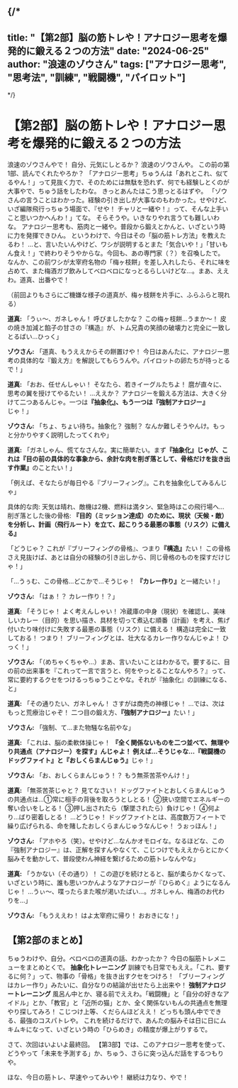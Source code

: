 
{/*
---
title: "【第2部】脳の筋トレや！アナロジー思考を爆発的に鍛える２つの方法"
date: "2024-06-25"
author: "浪速のゾウさん"
tags: ["アナロジー思考", "思考法", "訓練", "戦闘機", "パイロット"]
---
*/}

# 【第2部】脳の筋トレや！アナロジー思考を爆発的に鍛える２つの方法

浪速のゾウさんやで！
自分、元気にしとるか？ 浪速のゾウさんや。
この前の第1部、読んでくれたやろか？ 「アナロジー思考」ちゅうんは「あれとこれ、似てるやん！」って見抜く力で、そのためには無駄を恐れず、何でも経験しとくのが大事やで、ちゅう話をしたわな。
きっとあんたはこう思っとるはずや。
「ゾウさんの言うことはわかった。経験の引き出しが大事なのもわかった。せやけど、いざ編隊飛行っちゅう場面で、『せや！ チャリと一緒や！』って、そんな上手いこと思いつかへんわ！」てな。
そらそうや。いきなりやれ言うても難しいわな。
アナロジー思考も、筋肉と一緒や。普段から鍛えとかんと、いざという時に力を発揮できひん。
というわけで、今日はその「脳の筋トレ方法」を教えたるわ！
…と、言いたいんやけど、ワシが説明するとまた「気合いや！」「甘いもん食え！」で終わりそうやからな。今回も、あの専門家（？）を召喚したで。
なんか、この前ワシが太宰府名物の「梅ヶ枝餅」を差し入れしたら、それに味を占めて、また梅酒ガブ飲みしてベロベロになっとるらしいけどな…。まあ、ええわ。道真、出番やで！

（前回よりもさらにご機嫌な様子の道真が、梅ヶ枝餅を片手に、ふらふらと現れる）

**道真:** 「うぃ～、ガネしゃん！ 呼びましたかな？ この梅ヶ枝餅…うまか～！ 皮の焼き加減と餡子の甘さの『構造』が、トム兄貴の笑顔の破壊力と完全に一致しとるばい…ひっく」

**ゾウさん:** 「道真、もうええからその餅置けや！ 今日はあんたに、アナロジー思考の具体的な『鍛え方』を解説してもらうんや。パイロットの卵たちが待っとるで！」

**道真:** 「おお、任せんしゃい！ そなたら、若きイーグルたちよ！ 麿が直々に、思考の翼を授けてやるたい！ …ええか？ アナロジーを鍛える方法は、大きく分けて二つあるんじゃ。一つは<Highlight>**『抽象化』、もう一つは『強制アナロジー』**</Highlight>じゃ！」

**ゾウさん:** 「ちょ、ちょい待ち。抽象化？ 強制？ なんか難しそうやんけ。もっと分かりやすく説明したってくれや」

**道真:** 「ガネしゃん、慌てなさんな。実に簡単たい。まず<Highlight>**『抽象化』じゃが、これは『目の前の具体的な事象から、余計な肉を削ぎ落として、骨格だけを抜き出す作業』**</Highlight>のことたい！」

「例えば、そなたらが毎日やる『ブリーフィング』。これを抽象化してみるんじゃ」

具体的な肉: 天気は晴れ、敵機は2機、燃料は満タン、緊急時はこの飛行場へ…
削ぎ落とした後の骨格: <Highlight>**『目的（ミッション達成）のために、現状（天候・敵）を分析し、計画（飛行ルート）を立て、起こりうる最悪の事態（リスク）に備える』**</Highlight>

「どうじゃ？ これが『ブリーフィングの骨格』、つまり<Highlight>**『構造』**</Highlight>たい！ この骨格さえ見抜けば、あとは自分の経験の引き出しから、同じ骨格のものを探すだけじゃ！」

「…うぅむ、この骨格…どこかで…そうじゃ！ <Highlight>**『カレー作り』**</Highlight>と一緒たい！」

**ゾウさん:** 「はぁ！？ カレー作り！？」

**道真:** 「そうじゃ！ よく考えんしゃい！ 冷蔵庫の中身（現状）を確認し、美味しいカレー（目的）を思い描き、具材を切って煮込む順番（計画）を考え、焦げ付いたり味付けに失敗する最悪の事態（リスク）に備える！ 構造は完全に一致しておる！ つまり！ ブリーフィングとは、壮大なるカレー作りなんじゃよ！ ひっく！」

**ゾウさん:** 「（めちゃくちゃや…）まあ、言いたいことはわかるで。要するに、目の前の出来事を『これって一言で言うと、何をやっとることなんやろ？』って、常に要約するクセをつけるっちゅうことやな。それが『抽象化』の訓練になる、と」

**道真:** 「その通りたい、ガネしゃん！ さすがは商売の神様じゃ！ …では、次はもっと荒療治じゃぞ！ 二つ目の鍛え方、<Highlight>**『強制アナロジー』**</Highlight>たい！」

**ゾウさん:** 「強制、て…また物騒な名前やな」

**道真:** 「これは、脳の柔軟体操じゃ！ <Highlight>**『全く関係ないものを二つ並べて、無理やり共通点（アナロジー）を探す』んじゃよ！ 例えば…そうじゃな…『戦闘機のドッグファイト』と『おしくらまんじゅう』**</Highlight>じゃ！」

**ゾウさん:** 「お、おしくらまんじゅう！？ もう無茶苦茶やんけ！」

**道真:** 「無茶苦茶じゃと？ 見てなさい！ ドッグファイトとおしくらまんじゅうの共通点は…①常に相手の背後を取ろうとしとる！ ②狭い空間でエネルギーの奪い合いをしとる！ ③押し出されたら（撃墜されたら）負けじゃ！ ④何より…ばり密着しとる！ …どうじゃ！ ドッグファイトとは、高度数万フィートで繰り広げられる、命を賭したおしくらまんじゅうなんじゃ！ うぉっほん！」

**ゾウさん:** 「アホやろ（笑）。せやけど…なんかオモロイな。なるほどな、この『強制アナロジー』は、正解を探すんやなくて、こじつけでもええからとにかく脳みそを動かして、普段使わん神経を繋げるための筋トレなんやな」

**道真:** 「うかない（その通り）！ この遊びを続けとると、脳が柔らかくなって、いざという時に、誰も思いつかんようなアナロジーが『ひらめく』ようになるんじゃ！ …うぃ～、喋ったらまた喉が渇いたばい…。ガネしゃん、梅酒のお代わりを…」

**ゾウさん:** 「もうええわ！ はよ太宰府に帰り！ おおきにな！」

## 【第2部のまとめ】

ちゅうわけや、自分。ベロベロの道真の話、わかったか？
今日の脳筋トレメニューをまとめとくで。
<Highlight>**抽象化トレーニング**</Highlight>
訓練でも日常でもええ。「これ、要するに何？」って、物事の「骨格」を抜き出すクセをつけろ！ 「ブリーフィングはカレー作り」みたいに、自分なりの結論が出せたら上出来や！
<Highlight>**強制アナロジートレーニング**</Highlight>
風呂ん中とか、寝る前でええわ。「戦闘機」と「自分の好きなアイドル」とか、「教官」と「近所の猫」とか、全く関係ないもんの共通点を無理やり探してみろ！ こじつけ上等、くだらんほどええ！
どっちも頭ん中でできる、最強のコスパトレや。
これを続けるだけで、あんたの脳みそは日に日にムキムキになって、いざという時の「ひらめき」の精度が爆上がりするで。

さて、次回はいよいよ最終回。
【第3部】では、このアナロジー思考を使って、どうやって「未来を予測する」か、ちゅう、さらに突っ込んだ話をするつもりや。

ほな、今日の筋トレ、早速やってみいや！
継続は力なり、やで！

